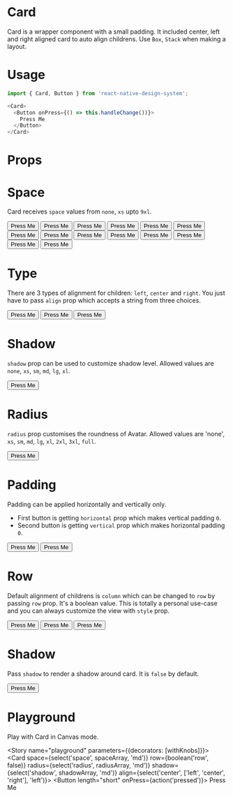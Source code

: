
<Meta title="Card" component={Card} />

# Card

Card is a wrapper component with a small padding. It included center, left and right aligned card to auto align childrens. Use `Box`, `Stack` when making a layout.

# Usage

```js
import { Card, Button } from 'react-native-design-system';

<Card>
  <Button onPress={() => this.handleChange())}>
    Press Me
  </Button>
</Card>
```

# Props

<Props of={Card} />

# Space

Card receives `space` values from `none`, `xs` upto `9xl`.

<Preview>
  <Story name="space">
    <Stack>
      <Card space="none">
        <Button onPress={action('pressed')}>Press Me</Button>
      </Card>
      <Card space="xs">
        <Button onPress={action('pressed')}>Press Me</Button>
      </Card>
      <Card space="sm">
        <Button onPress={action('pressed')}>Press Me</Button>
      </Card>
      <Card space="md">
        <Button onPress={action('pressed')}>Press Me</Button>
      </Card>
      <Card space="lg">
        <Button onPress={action('pressed')}>Press Me</Button>
      </Card>
      <Card space="xl">
        <Button onPress={action('pressed')}>Press Me</Button>
      </Card>
      <Card space="2xl">
        <Button onPress={action('pressed')}>Press Me</Button>
      </Card>
      <Card space="3xl">
        <Button onPress={action('pressed')}>Press Me</Button>
      </Card>
      <Card space="4xl">
        <Button onPress={action('pressed')}>Press Me</Button>
      </Card>
      <Card space="5xl">
        <Button onPress={action('pressed')}>Press Me</Button>
      </Card>
      <Card space="6xl">
        <Button onPress={action('pressed')}>Press Me</Button>
      </Card>
      <Card space="7xl">
        <Button onPress={action('pressed')}>Press Me</Button>
      </Card>
      <Card space="8xl">
        <Button onPress={action('pressed')}>Press Me</Button>
      </Card>
      <Card space="9xl">
        <Button onPress={action('pressed')}>Press Me</Button>
      </Card>
    </Stack>
  </Story>
</Preview>

# Type

There are 3 types of alignment for children: `left`, `center` and `right`. You just have to pass `align` prop which accepts a string from three choices.

<Preview>
  <Story name="type">
    <Stack>
      <Card align="left">
        <Button length="short" onPress={action('pressed')}>
          Press Me
        </Button>
      </Card>
      <Card align="center">
        <Button length="short" onPress={action('pressed')}>
          Press Me
        </Button>
      </Card>
      <Card align="right">
        <Button length="short" onPress={action('pressed')}>
          Press Me
        </Button>
      </Card>
    </Stack>
  </Story>
</Preview>

# Shadow

`shadow` prop can be used to customize shadow level. Allowed values are `none`, `xs`, `sm`, `md`, `lg`, `xl`.

<Preview>
  <Story name="shadow">
    <Card shadow="lg">
      <Button length="short" onPress={action('pressed')}>
        Press Me
      </Button>
    </Card>
  </Story>
</Preview>

# Radius

`radius` prop customises the roundness of Avatar. Allowed values are 'none', `xs`, `sm`, `md`, `lg`, `xl`, `2xl`, `3xl`, `full`.

<Preview>
  <Story name="radius">
    <Card radius="full">
      <Button length="short" onPress={action('pressed')}>
        Press Me
      </Button>
    </Card>
  </Story>
</Preview>

# Padding

Padding can be applied horizontally and vertically only.

- First button is getting `horizontal` prop which makes vertical padding `0`.
- Second button is getting `vertical` prop which makes horizontal padding `0`.

<Preview>
  <Story name="padding">
    <Stack>
      <Card horizontal>
        <Button onPress={action('pressed')}>Press Me</Button>
      </Card>
      <Card vertical>
        <Button onPress={action('pressed')}>Press Me</Button>
      </Card>
    </Stack>
  </Story>
</Preview>

# Row

Default alignment of childrens is `column` which can be changed to `row` by passing `row` prop. It's a boolean value. This is totally a personal use-case and you can always customize the view with `style` prop.

<Preview>
  <Story name="row">
    <Stack>
      <Card row>
        <Button length="short" onPress={action('pressed')}>
          Press Me
        </Button>
        <Button length="short" onPress={action('pressed')}>
          Press Me
        </Button>
        <Button length="short" onPress={action('pressed')}>
          Press Me
        </Button>
      </Card>
    </Stack>
  </Story>
</Preview>

# Shadow

Pass `shadow` to render a shadow around card. It is `false` by default.

<Preview>
  <Story name="shadow">
    <Card row shadow={true}>
      <Button length="short" onPress={action('pressed')}>
        Press Me
      </Button>
    </Card>
  </Story>
</Preview>

# Playground

Play with Card in Canvas mode.

<Story name="playground" parameters={{decorators: [withKnobs]}}>
  <Card
    space={select('space', spaceArray, 'md')}
    row={boolean('row', false)}
    radius={select('radius', radiusArray, 'md')}
    shadow={select('shadow', shadowArray, 'md')}
    align={select('center', ['left', 'center', 'right'], 'left')}>
    <Button length="short" onPress={action('pressed')}>
      Press Me
    </Button>
  </Card>
</Story>
